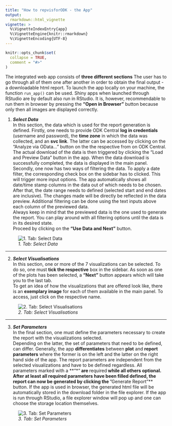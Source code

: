```yaml
---
title: "How to repvisforODK - the App"
output: 
  rmarkdown::html_vignette
vignette: >
  %\VignetteIndexEntry{app}
  %\VignetteEngine{knitr::rmarkdown}
  %\VignetteEncoding{UTF-8}
---
```


```r
knitr::opts_chunk$set(
  collapse = TRUE,
  comment = "#>"
)
```

The integrated web app consists of **three different sections** The user has to go through all of them one after another in order to obtain the final output - a downloadable html report. To launch the app locally on your machine, the function `run_app()` can be used. Shiny apps when launched through RStudio are by default also run in RStudio. It is, however, recommendable to run them in browser by pressing the **"Open in Browser"** button because only then all images are displayed correctly.

1. _**Select Data**_\
In this section, the data which is used for the report generation is defined. 
Firstly, one needs to provide ODK Central **log in credentials** (username and password), the **time zone** in which the data was collected, and an **svc link**. The latter can be accessed by clicking on the "Analyze via OData..." button on the the respective from on ODK Central. The actual download of the data is then triggered by clicking the "Load and Preview Data" button in the app. When the data download is successfully completed, the data is displayed in the main panel.\
Secondly, one now has two ways of filtering the data. To apply a date filter, the corresponding check box on the sidebar has to clicked. This will trigger more input options. The app automatically shows all date/time stamp columns in the data out of which needs to be chosen. After that, the date range needs to defined (selected start and end dates are inclusive). The changes made will be directly be reflected in the data preview. Additional filtering can be done using the text inputs above each column of the previewed data.\
Always keep in mind that the previewed data is the one used to generate the report. You can play around with all filtering options until the data is in its desired state.\
Proceed by clicking on the **"Use Data and Next"** button.

![_1. Tab: Select Data_](https://lucidviews.github.io/gh-pages/tab1_r.PNG)

***

2. _**Select Visualisations**_\
In this section, one or more of the 7 visualizations can be selected. To do so, one must **tick the respective** box in the sidebar. As soon as one of the plots has been selected, a **"Next"** button appears which will take you to the last tab.\
To get an idea of how the visualizations that are offered look like, there is an **exemplary image** for each of them available in the main panel. To access, just click on the respective name.

![_2. Tab: Select Visualisations_](https://lucidviews.github.io/gh-pages/tab2_r.PNG)

***

3. _**Set Parameters**_\
In the final section, one must define the parameters necessary to create the report with the visualizations selected.\
Depending on the latter, the set of parameters that need to be defined, can differ. Generally, the app **differentiates** between **plot** and **report parameters** where the former is on the left and the latter on the right hand side of the app. The report parameters are independent from the selected visualizations and have to be defined regardless. All parameters marked with a **"*"** are **required** while all others optional.\
After at least all required parameters have been filled defined, the report can now be generated by clicking the **"Generate Report"** button. If the app is used in browser, the generated html file will be automatically stored in the download folder in the file explorer. If the app is run through RStudio, a file explorer window will pop up and one can choose the storage location themselves.

![_3. Tab: Set Parameters_](https://lucidviews.github.io/gh-pages/tab3_r.PNG)
